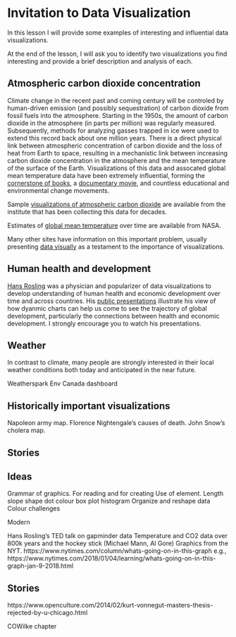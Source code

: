 # Invitation to Data Visualization

In this lesson I will provide some examples of interesting and influential data visualizations.

At the end of the lesson, I will ask you to identify two visualizations you find interesting and provide a brief description and analysis of each.

## Atmospheric carbon dioxide concentration

Climate change in the recent past and coming century will be controled by human-driven emission (and possibly sequestration) of carbon dioxide from fossil fuels into the atmosphere. Starting in the 1950s, the amount of carbon dioxide in the atmosphere (in parts per million) was regularly measured. Subsequently, methods for analyzing gasses trapped in ice were used to extend this record back about one million years. There is a direct physical link between atmospheric concentration of carbon dioxide and the loss of heat from Earth to space, resulting in a mechanistic link between increasing carbon dioxide concentration in the atmosphere and the mean temperature of the surface of the Earth. Visualizations of this data and assocated global mean temperature data have been extremely influential, forming the [cornerstone of books](https://en.wikipedia.org/wiki/The_Hockey_Stick_and_the_Climate_Wars), a [documentary movie](https://en.wikipedia.org/wiki/An_Inconvenient_Truth), and countless educational and environmental change movements.

Sample [visualizations of atmospheric carbon dioxide](https://scrippsco2.ucsd.edu/data/atmospheric_co2/primary_mlo_co2_record.html) are available from the institute that has been collecting this data for decades.

Estimates of [global mean temperature](https://climate.nasa.gov/vital-signs/global-temperature/) over time are available from NASA.

Many other sites have information on this important problem, usually presenting [data visually](https://www.climate.gov/news-features/understanding-climate/climate-change-atmospheric-carbon-dioxide) as a testament to the importance of visualizations.

## Human health and development 

[Hans Rosling](https://en.wikipedia.org/wiki/Hans_Rosling) was a physician and popularizer of data visualizations to develop understanding of human health and economic development over time and across countries. His [public presentations](https://www.ted.com/talks/hans_rosling_the_best_stats_you_ve_ever_seen) illustrate his view of how dyanmic charts can help us come to see the trajectory of global development, particularly the connections between health and economic development. I strongly encourage you to watch his presentations.

## Weather 

In contrast to climate, many people are strongly interested in their local weather conditions both today and anticipated in the near future.

Weatherspark
Env Canada dashboard

## Historically important visualizations

Napoleon army map.
Florence Nightengale's causes of death.
John Snow's cholera map.

## Stories


## Ideas 

Grammar of graphics. For reading and for creating
Use of element. Length slope shape dot colour box plot histogram
Organize and reshape data
Colour challenges



Modern

Hans Rosling's TED talk on gapminder data
Temperature and CO2 data over 800k years and the hockey stick (Michael Mann, Al Gore)
Graphics from the NYT. https://www.nytimes.com/column/whats-going-on-in-this-graph
e.g., https://www.nytimes.com/2018/01/04/learning/whats-going-on-in-this-graph-jan-9-2018.html




## Stories

https://www.openculture.com/2014/02/kurt-vonnegut-masters-thesis-rejected-by-u-chicago.html

COWilke chapter
